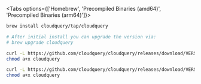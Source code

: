 
<Tabs options={['Homebrew', 'Precompiled Binaries (amd64)', 'Precompiled Binaries (arm64)']}>
<Tab>

```bash copy
brew install cloudquery/tap/cloudquery

# After initial install you can upgrade the version via:
# brew upgrade cloudquery
```

</Tab>

<Tab>

```bash copy
curl -L https://github.com/cloudquery/cloudquery/releases/download/VERSION_CLI/cloudquery_darwin_amd64 -o cloudquery
chmod a+x cloudquery
```

</Tab>

<Tab>

```bash copy
curl -L https://github.com/cloudquery/cloudquery/releases/download/VERSION_CLI/cloudquery_darwin_arm64 -o cloudquery
chmod a+x cloudquery
```

</Tab>

</Tabs>